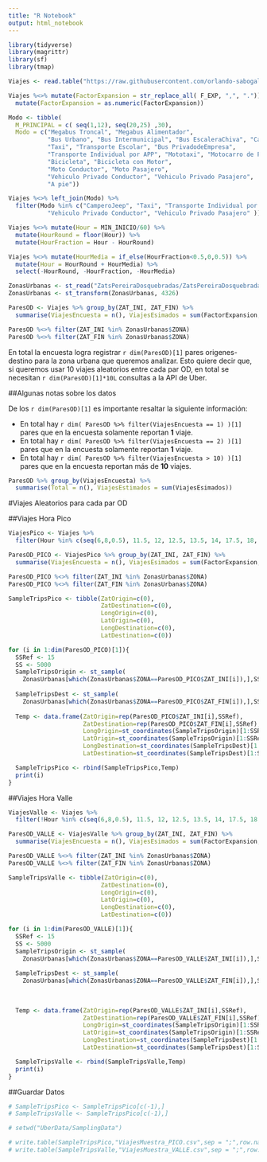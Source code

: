 ```yaml
---
title: "R Notebook"
output: html_notebook
---
```


```r
library(tidyverse)
library(magrittr)
library(sf)
library(tmap)
```

```r
Viajes <- read.table("https://raw.githubusercontent.com/orlando-sabogal/Encuesta-Matriz-OD-Pereira-2017/master/BasesDeDatos/06_Viajes.txt", sep = ";", header = TRUE)

Viajes %<>% mutate(FactorExpansion = str_replace_all( F_EXP, ",", ".")) %>% 
  mutate(FactorExpansion = as.numeric(FactorExpansion))
```

```r
Modo <- tibble(
  M_PRINCIPAL = c( seq(1,12), seq(20,25) ,30),
  Modo = c("Megabus Troncal", "Megabus Alimentador", 
           "Bus Urbano", "Bus Intermunicipal", "Bus EscaleraChiva", "CamperoJeep", 
           "Taxi", "Transporte Escolar", "Bus PrivadodeEmpresa", 
           "Transporte Individual por APP", "Mototaxi", "Motocarro de PasajeroCarga",
           "Bicicleta", "Bicicleta con Motor", 
           "Moto Conductor", "Moto Pasajero",
           "Vehiculo Privado Conductor", "Vehiculo Privado Pasajero",
           "A pie"))
```

```r
Viajes %<>% left_join(Modo) %>% 
  filter(Modo %in% c("CamperoJeep", "Taxi", "Transporte Individual por APP", "Mototaxi", "Motocarro de PasajeroCarga", "Bicicleta con Motor", "Moto Conductor", "Moto Pasajero",
           "Vehiculo Privado Conductor", "Vehiculo Privado Pasajero" ))
```

```r
Viajes %<>% mutate(Hour = MIN_INICIO/60) %>% 
  mutate(HourRound = floor(Hour)) %>% 
  mutate(HourFraction = Hour - HourRound)

Viajes %<>% mutate(HourMedia = if_else(HourFraction<0.5,0,0.5)) %>% 
  mutate(Hour = HourRound + HourMedia) %>% 
  select(-HourRound, -HourFraction, -HourMedia)
```


```r
ZonasUrbanas <- st_read("ZatsPereiraDosquebradas/ZatsPereiraDosquebradas.shp")
ZonasUrbanas <- st_transform(ZonasUrbanas, 4326)
```

```r
ParesOD <- Viajes %>% group_by(ZAT_INI, ZAT_FIN) %>% 
  summarise(ViajesEncuesta = n(), ViajesEsimados = sum(FactorExpansion, na.rm = TRUE))
```

```r
ParesOD %<>% filter(ZAT_INI %in% ZonasUrbanas$ZONA) 
ParesOD %<>% filter(ZAT_FIN %in% ZonasUrbanas$ZONA) 
```

En total la encuesta logra registrar `r dim(ParesOD)[1]` pares origenes-destino para la zona urbana que queremos analizar. Esto quiere decir que, si queremos usar 10 viajes aleatorios entre cada par OD, en total se necesitan `r dim(ParesOD)[1]*10L` consultas a la API de Uber. 


##Algunas notas sobre los datos

De los `r dim(ParesOD)[1]` es importante resaltar la siguiente información:

- En total hay `r dim( ParesOD %>% filter(ViajesEncuesta == 1) )[1]` pares que en la encuesta solamente reportan **1** viaje.
- En total hay `r dim( ParesOD %>% filter(ViajesEncuesta == 2) )[1]` pares que en la encuesta solamente reportan **1** viaje.
- En total hay `r dim( ParesOD %>% filter(ViajesEncuesta > 10) )[1]` pares que en la encuesta reportan más de **10** viajes.

```r
ParesOD %>% group_by(ViajesEncuesta) %>% 
  summarise(Total = n(), ViajesEstimados = sum(ViajesEsimados))
```

#Viajes Aleatorios para cada par OD

##Viajes Hora Pico

```r
ViajesPico <- Viajes %>% 
  filter(Hour %in% c(seq(6,8,0.5), 11.5, 12, 12.5, 13.5, 14, 17.5, 18, 18.30))

ParesOD_PICO <- ViajesPico %>% group_by(ZAT_INI, ZAT_FIN) %>% 
  summarise(ViajesEncuesta = n(), ViajesEsimados = sum(FactorExpansion, na.rm = TRUE))

ParesOD_PICO %<>% filter(ZAT_INI %in% ZonasUrbanas$ZONA) 
ParesOD_PICO %<>% filter(ZAT_FIN %in% ZonasUrbanas$ZONA) 
```

```r
SampleTripsPico <- tibble(ZatOrigin=c(0),
                          ZatDestination=c(0),
                          LongOrigin=c(0),
                          LatOrigin=c(0),
                          LongDestination=c(0),
                          LatDestination=c(0))
```

```r
for (i in 1:dim(ParesOD_PICO)[1]){
  SSRef <- 15
  SS <- 5000
  SampleTripsOrigin <- st_sample(
    ZonasUrbanas[which(ZonasUrbanas$ZONA==ParesOD_PICO$ZAT_INI[i]),],SS)
  
  SampleTripsDest <- st_sample(
    ZonasUrbanas[which(ZonasUrbanas$ZONA==ParesOD_PICO$ZAT_FIN[i]),],SS)
  
  Temp <- data.frame(ZatOrigin=rep(ParesOD_PICO$ZAT_INI[i],SSRef),
                     ZatDestination=rep(ParesOD_PICO$ZAT_FIN[i],SSRef),
                     LongOrigin=st_coordinates(SampleTripsOrigin)[1:SSRef,1],
                     LatOrigin=st_coordinates(SampleTripsOrigin)[1:SSRef,2],
                     LongDestination=st_coordinates(SampleTripsDest)[1:SSRef,1],
                     LatDestination=st_coordinates(SampleTripsDest)[1:SSRef,2])

  SampleTripsPico <- rbind(SampleTripsPico,Temp)  
  print(i)
}

```


##Viajes Hora Valle

```r
ViajesValle <- Viajes %>% 
  filter(!Hour %in% c(seq(6,8,0.5), 11.5, 12, 12.5, 13.5, 14, 17.5, 18, 18.30))

ParesOD_VALLE <- ViajesValle %>% group_by(ZAT_INI, ZAT_FIN) %>% 
  summarise(ViajesEncuesta = n(), ViajesEsimados = sum(FactorExpansion, na.rm = TRUE))

ParesOD_VALLE %<>% filter(ZAT_INI %in% ZonasUrbanas$ZONA) 
ParesOD_VALLE %<>% filter(ZAT_FIN %in% ZonasUrbanas$ZONA) 
```

```r
SampleTripsValle <- tibble(ZatOrigin=c(0),
                          ZatDestination=(0),
                          LongOrigin=c(0),
                          LatOrigin=c(0),
                          LongDestination=c(0),
                          LatDestination=c(0))
```

```r
for (i in 1:dim(ParesOD_VALLE)[1]){
  SSRef <- 15
  SS <- 5000
  SampleTripsOrigin <- st_sample(
    ZonasUrbanas[which(ZonasUrbanas$ZONA==ParesOD_VALLE$ZAT_INI[i]),],SS)
  
  SampleTripsDest <- st_sample(
    ZonasUrbanas[which(ZonasUrbanas$ZONA==ParesOD_VALLE$ZAT_FIN[i]),],SS)
  
  
  
  Temp <- data.frame(ZatOrigin=rep(ParesOD_VALLE$ZAT_INI[i],SSRef),
                     ZatDestination=rep(ParesOD_VALLE$ZAT_FIN[i],SSRef),
                     LongOrigin=st_coordinates(SampleTripsOrigin)[1:SSRef,1],
                     LatOrigin=st_coordinates(SampleTripsOrigin)[1:SSRef,2],
                     LongDestination=st_coordinates(SampleTripsDest)[1:SSRef,1],
                     LatDestination=st_coordinates(SampleTripsDest)[1:SSRef,2])

  SampleTripsValle <- rbind(SampleTripsValle,Temp)  
  print(i)
}

```

##Guardar Datos

```r
# SampleTripsPico <- SampleTripsPico[c(-1),]
# SampleTripsValle <- SampleTripsPico[c(-1),]

# setwd("UberData/SamplingData")

# write.table(SampleTripsPico,"ViajesMuestra_PICO.csv",sep = ";",row.names = FALSE)
# write.table(SampleTripsValle,"ViajesMuestra_VALLE.csv",sep = ";",row.names = FALSE)
```

